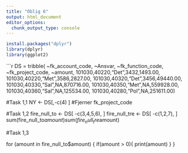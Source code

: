```yaml
---
title: "Oblig 6"
output: html_document
editor_options: 
  chunk_output_type: console
---
```


```r
install.packages("dplyr")
library(dplyr)
library(ggplot2)

```


```r
DS = tribble(
 ~fk_account_code, ~Ansvar, ~fk_function_code, ~fk_project_code, ~amount,
 101030,40220,"Det",3432,1493.00,
 101030,40220,"Met",3586,2827.00,
 101030,40320,"Det",3456,49440.00,
 101030,40330,"Sal",NA,870716.00,
 101030,40350,"Met",NA,559928.00,
 101030,40360,"Sal",NA,125534.00,
 101030,40280,"Pol",NA,251611.00)

#Task 1,1
NY <- DS[,-c(4) ] #Fjerner fk_project_code

#Task 1,2
fire_null_to <- DS[ -c(3,4,5,6), ]
fire_null_tre <- DS[ -c(1,2,7), ]
sum(fire_null_to$amount)
sum(fire_null_tre$amount)

#Task 1,3

for (amount in fire_null_to$amount) {
  if(amount > 0){
    print(amount)
  }
}





